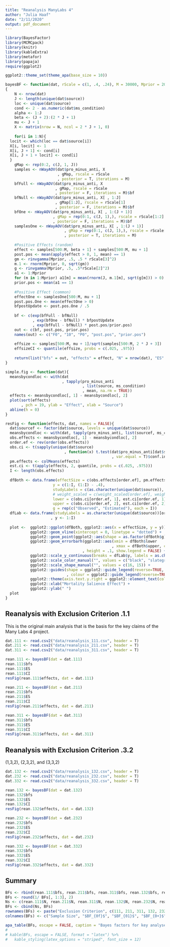```yaml
---
title: "Reanalysis ManyLabs 4"
author: "Julia Haaf"
date: "2/11/2020"
output: pdf_document
---
```


```r
library(BayesFactor)
library(MCMCpack)
library(knitr)
library(kableExtra)
library(metafor)
library(papaja)
require(ggplot2)

ggplot2::theme_set(theme_apa(base_size = 10))
```

```r
bayesBF <- function(dat, rScale = c(1, .4, .24), M = 30000, Mprior = 200000)
{
	N <- nrow(dat)
	J <- length(unique(dat$source))
	loc <- unique(dat$source)
	cond <- 2 - as.numeric(dat$ms_condition)
	alpha <- 1:J
	beta <- (J + 2):(2 * J + 1)
	mu <- J + 1
	X <- matrix(nrow = N, ncol = 2 * J + 1, 0)
	
	for(i in 1:N){
  locit <- which(loc == dat$source[i])
  X[i, locit] <- 1
  X[i, J + 1] <- cond[i]
  X[i, J + 1 + locit] <- cond[i]
  }
	gMap <- rep(0:2, c(J, 1, J))
	samples <- nWayAOV(dat$pro_minus_anti, X
	                   , gMap, rscale = rScale
	                   , posterior = T, iterations = M)
	bfFull <- nWayAOV(dat$pro_minus_anti, X
	                  , gMap, rscale = rScale
	                  , posterior = F, iterations = M)$bf
	bfNull <- nWayAOV(dat$pro_minus_anti, X[ , 1:J]
	                  , gMap[1:J], rscale = rScale[1]
	                  , posterior = F, iterations = M)$bf
	bfOne <- nWayAOV(dat$pro_minus_anti, X[ , 1:(J + 1)]
	                 , gMap = rep(0:1, c(J, 1),), rscale = rScale[1:2]
	                 , posterior = F, iterations = M)$bf
	samplesOne <- nWayAOV(dat$pro_minus_anti, X[ , 1:(J + 1)]
	                      , gMap = rep(0:1, c(J, 1),), rscale = rScale[1:2]
	                      , posterior = T, iterations = M)
	
	#Positive Effects (random)
	effect <- samples[500:M, beta + 1] + samples[500:M, mu + 1]
	post.pos <- mean(apply(effect > 0, 1, mean) == 1)
	gm <- rinvgamma(Mprior, .5, .5 * rScale[3]^2)
	m.1 <- rnorm(Mprior, 0, sqrt(gm))
	g <- rinvgamma(Mprior, .5, .5*rScale[2]^2)
	a1 <- 1:Mprior
	for (m in 1:Mprior) a1[m] = mean(rnorm(J, m.1[m], sqrt(g[m])) > 0)
	prior.pos <- mean(a1 == 1)
	
	#Positive Effect (common)
	effectOne <- samplesOne[500:M, mu + 1]
	post.pos.One <- mean(effectOne > 0)
	bfpostUpdate <- post.pos.One / .5
	
	bf <- c(exp(bfFull - bfNull)
	        , exp(bfOne - bfNull) * bfpostUpdate
	        , exp(bfFull - bfNull) * post.pos/prior.pos)
	out <- c(bf, post.pos, prior.pos)
	names(out) <- c("F0", "10", "P0", "post.pos", "prior.pos")
	
	effsize <- samples[500:M, mu + 1]/sqrt(samples[500:M, 2 * J + 3])
	effsizeCI <- quantile(effsize, probs = c(.025, .975))
	
	return(list("bfs" = out, "effects" = effect, "N" = nrow(dat), "ES" = mean(effsize), "CI" = effsizeCI))
}

simple.fig <- function(dat){
  meansbycondloc <- with(dat
                         , tapply(pro_minus_anti
                                  , list(source, ms_condition)
                                  , mean, na.rm = TRUE))
  effects <- meansbycondloc[, 1] - meansbycondloc[, 2]
  plot(sort(effects)
       , pch = 19, ylab = "Effect", xlab = "Source")
  abline(h = 0)
}
```

```r
resFig <- function(effects, dat, names = FALSE){
  dat$sourcef <- factor(dat$source, levels = unique(dat$source))
  meansbycondloc <- with(dat, tapply(pro_minus_anti, list(sourcef, ms_condition), mean, na.rm = TRUE))
  obs.effects <- meansbycondloc[, 1] - meansbycondloc[, 2]
  order.ef <- rev(order(obs.effects))
  obs.ci <- t(sapply(unique(dat$source)
                          , function(x) t.test(dat$pro_minus_anti[dat$source==x] ~ dat$ms_condition[dat$source==x]
                                               , var.equal = T)$conf.int))
  pm.effects <- colMeans(effects) 
  est.ci <- t(apply(effects, 2, quantile, probs = c(.025, .975)))
  I <- length(obs.effects)
  
  dfBoth <- data.frame(effectSize = c(obs.effects[order.ef], pm.effects[order.ef]),
                     y = c(1:I, (1:I) - .4),
                     studyLabels = c(as.character(unique(dat$source)), rep("", I)),
                     # weight_scaled = c(weight_scaled[order.ef], weight_estimated_scaled[order.ef]), 
                     lower = c(obs.ci[order.ef, 1], est.ci[order.ef, 1]), 
                     upper = c(obs.ci[order.ef, 2], est.ci[order.ef, 2]),
                     g = rep(c("Observed", "Estimated"), each = I))
  dfLab <- data.frame(studyLabels = as.character(unique(dat$source))[order.ef]
                    , y <- 1:I)
    
  plot <-  ggplot2::ggplot(dfBoth, ggplot2::aes(x = effectSize, y = y)) +
           ggplot2::geom_vline(xintercept = 0, linetype = "dotted") +
           ggplot2::geom_point(ggplot2::aes(shape = as.factor(dfBoth$g), colour = as.factor(dfBoth$g))) +
           ggplot2::geom_errorbarh(ggplot2::aes(xmin = dfBoth$lower
                                               , xmax = dfBoth$upper, colour = as.factor(dfBoth$g))
                                  , height = .1, show.legend = FALSE) +
           ggplot2::scale_y_continuous(breaks = dfLab$y, labels = as.character(dfLab$studyLabels)) +
           ggplot2::scale_color_manual("", values = c("black", "slategrey"), labels = c("Estimated", "Observed")) +
           ggplot2::scale_shape_manual("", values = c(16, 15)) +
           ggplot2::guides(shape = ggplot2::guide_legend(reverse=TRUE, override.aes = list(size=3))
                           , colour = ggplot2::guide_legend(reverse=TRUE)) +
           ggplot2::theme(axis.text.y.right = ggplot2::element_text(colour = c(rep(c("slategrey", "black"), each = I)))) +
           ggplot2::xlab("Mortality Salience Effect") +
           ggplot2::ylab(" ")
  plot
}
```

## Reanalysis with Exclusion Criterion .1.1

This is the original main analysis that is the basis for the key claims of the Many Labs 4 project.

```r
dat.111 <- read.csv2("data/reanalysis_111.csv", header = T)
dat.211 <- read.csv2("data/reanalysis_211.csv", header = T)
dat.311 <- read.csv2("data/reanalysis_311.csv", header = T)
```

```r
rean.111 <- bayesBF(dat = dat.111)
rean.111$bfs
rean.111$ES
rean.111$CI
resFig(rean.111$effects, dat = dat.111)
```

```r
rean.211 <- bayesBF(dat = dat.211)
rean.211$bfs
rean.211$ES
rean.211$CI
resFig(rean.211$effects, dat = dat.211)
```

```r
rean.311 <- bayesBF(dat = dat.311)
rean.311$bfs
rean.311$ES
rean.311$CI
resFig(rean.311$effects, dat = dat.311)
```

## Reanalysis with Exclusion Criterion .3.2

(1,3,2), (2,3,2), and (3,3,2)

```r
dat.132 <- read.csv2("data/reanalysis_132.csv", header = T)
dat.232 <- read.csv2("data/reanalysis_232.csv", header = T)
dat.332 <- read.csv2("data/reanalysis_332.csv", header = T)
```

```r
rean.132 <- bayesBF(dat = dat.132)
rean.132$bfs
rean.132$ES
rean.132$CI
resFig(rean.132$effects, dat = dat.132)
```

```r
rean.232 <- bayesBF(dat = dat.232)
rean.232$bfs
rean.232$ES
rean.232$CI
resFig(rean.232$effects, dat = dat.232)
```

```r
rean.332 <- bayesBF(dat = dat.332)
rean.332$bfs
rean.332$ES
rean.332$CI
resFig(rean.332$effects, dat = dat.332)
```

## Summary

\renewcommand{\arraystretch}{2}

```r
BFs <- rbind(rean.111$bfs, rean.211$bfs, rean.311$bfs, rean.132$bfs, rean.232$bfs, rean.332$bfs)
BFs <- round(1/ BFs[, 1:3], 2)
Ns <- c(rean.111$N, rean.211$N, rean.311$N, rean.132$N, rean.232$N, rean.332$N)
BFs <- cbind(Ns, BFs)
rownames(BFs) <- paste("Exclusion Criterion", c(111, 211, 311, 132, 232, 332))
colnames(BFs) <- c("Sample Size", "$BF_{0f}$", "$BF_{01}$", "$BF_{0+}$")

apa_table(BFs, escape = FALSE, caption = "Bayes factors for key analyses.", note = "All Bayes factors are reported in favor of the null model.")
# 
# kable(BFs, escape = FALSE, format = "latex") %>%
#   kable_styling(latex_options = "striped", font_size = 12)
```


